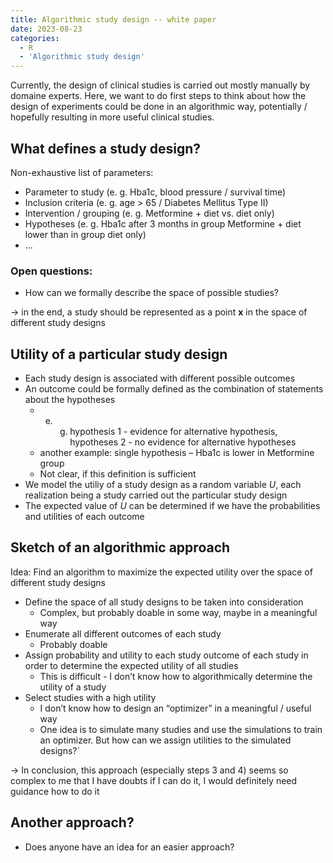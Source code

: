 ```yaml
---
title: Algorithmic study design -- white paper
date: 2023-08-23
categories:
  - R
  - 'Algorithmic study design'
---
```


Currently, the design of clinical studies is carried out mostly manually by domaine experts. Here, we want to do first steps to think about how the design of experiments could be done in an algorithmic way, potentially / hopefully resulting in more useful clinical studies.

## What defines a study design?
Non-exhaustive list of parameters:

* Parameter to study (e. g. Hba1c, blood pressure / survival time)
* Inclusion criteria (e. g. age > 65 / Diabetes Mellitus Type II)
* Intervention / grouping (e. g. Metformine + diet vs. diet only)
* Hypotheses (e. g. Hba1c after 3 months in group Metformine + diet lower than in group diet only)
* ...

### Open questions:

* How can we formally describe the space of possible studies?

&rarr; in the end, a study should be represented as a point $\mathbf x$ in the space of different study designs

## Utility of a particular study design
* Each study design is associated with different possible outcomes
* An outcome could be formally defined as the combination of statements about the hypotheses
  * e. g. hypothesis 1 - evidence for alternative hypothesis, hypotheses 2 - no evidence for alternative hypotheses
  * another example: single hypothesis -- Hba1c is lower in Metformine group
  * Not clear, if this definition is sufficient
* We model the utiliy of a study design as a random variable $U$, each realization being a study carried out the particular study design
* The expected value of $U$ can be determined if we have the probabilities and utilities of each outcome

## Sketch of an algorithmic approach
Idea: Find an algorithm to maximize the expected utility over the space of different study designs

* Define the space of all study designs to be taken into consideration
  * Complex, but probably doable in some way, maybe in a meaningful way
* Enumerate all different outcomes of each study
  * Probably doable
* Assign probability and utility to each study outcome of each study in order to determine the expected utility of all studies
  * This is difficult - I don't know how to algorithmically determine the utility of a study
* Select studies with a high utility 
  * I don't know how to design an "optimizer" in a meaningful / useful way
  * One idea is to simulate many studies and use the simulations to train an optimizer. But how can we assign utilities to the simulated designs?`


&rarr; In conclusion, this approach (especially steps 3 and 4) seems so complex to me that I have doubts if I can do it, I would definitely need guidance how to do it


## Another approach?
* Does anyone have an idea for an easier approach?